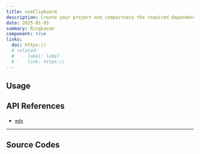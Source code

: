 ```yaml
---
title: useClipboard
description: Create your project and compactness the required dependencies.
date: 2025-01-05
summary: Ringkasan
component: true
links:
  doc: https://
  # related:
  #   - label: label
  #     link: https://
---
```


## Usage

<UseClipboardDemosUsage />

## API References

- [`mdn`](https://developer.mozilla.org/en-US/docs/Web/API/Clipboard_API)

---

## Source Codes

<SourceCodes name="use-clipboard" />
